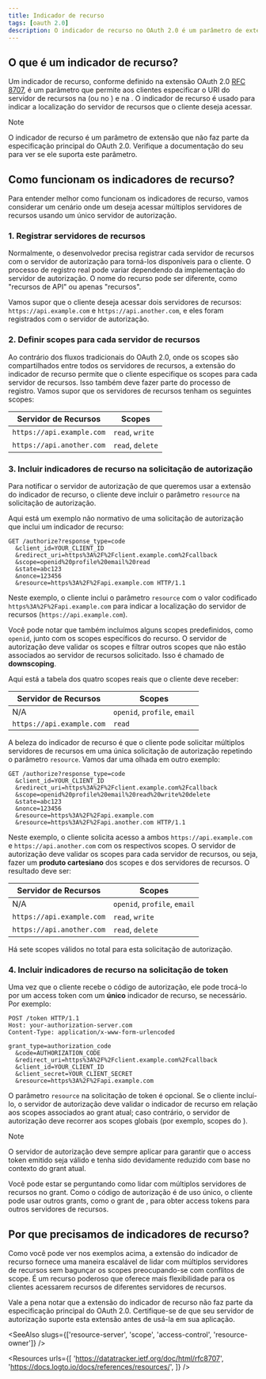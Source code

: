 ```yaml
---
title: Indicador de recurso
tags: [oauth 2.0]
description: O indicador de recurso no OAuth 2.0 é um parâmetro de extensão definido no RFC 8707 que permite aos clientes especificar a localização do servidor de recursos na solicitação de autorização. Ele fornece uma maneira escalável de lidar com vários servidores de recursos em um único servidor de autorização.
---
```


## O que é um indicador de recurso?

Um indicador de recurso, conforme definido na extensão OAuth 2.0 [RFC 8707](https://datatracker.ietf.org/doc/html/rfc8707), é um parâmetro que permite aos clientes especificar o URI do servidor de recursos na <Ref slug="authorization-request" /> (ou <Ref slug="authentication-request" /> no <Ref slug="openid-connect" />) e na <Ref slug="token-request" />. O indicador de recurso é usado para indicar a localização do servidor de recursos que o cliente deseja acessar.

> [!Note]
> O indicador de recurso é um parâmetro de extensão que não faz parte da especificação principal do OAuth 2.0. Verifique a documentação do seu <Ref slug="authorization-server" /> para ver se ele suporta este parâmetro.

## Como funcionam os indicadores de recurso?

Para entender melhor como funcionam os indicadores de recurso, vamos considerar um cenário onde um <Ref slug="client" /> deseja acessar múltiplos <Ref slug="resource-server">servidores de recursos</Ref> usando um único servidor de autorização.

### 1. Registrar servidores de recursos

Normalmente, o desenvolvedor precisa registrar cada servidor de recursos com o servidor de autorização para torná-los disponíveis para o cliente. O processo de registro real pode variar dependendo da implementação do servidor de autorização. O nome do recurso pode ser diferente, como "recursos de API" ou apenas "recursos".

Vamos supor que o cliente deseja acessar dois servidores de recursos: `https://api.example.com` e `https://api.another.com`, e eles foram registrados com o servidor de autorização.

### 2. Definir scopes para cada servidor de recursos

Ao contrário dos fluxos tradicionais do OAuth 2.0, onde os <Ref slug="scope">scopes</Ref> são compartilhados entre todos os servidores de recursos, a extensão do indicador de recurso permite que o cliente especifique os scopes para cada servidor de recursos. Isso também deve fazer parte do processo de registro. Vamos supor que os servidores de recursos tenham os seguintes scopes:

| Servidor de Recursos      | Scopes           |
|---------------------------|------------------|
| `https://api.example.com` | `read`, `write`  |
| `https://api.another.com` | `read`, `delete` |

### 3. Incluir indicadores de recurso na solicitação de autorização

Para notificar o servidor de autorização de que queremos usar a extensão do indicador de recurso, o cliente deve incluir o parâmetro `resource` na solicitação de autorização.

Aqui está um exemplo não normativo de uma solicitação de autorização que inclui um indicador de recurso:

```http
GET /authorize?response_type=code
  &client_id=YOUR_CLIENT_ID
  &redirect_uri=https%3A%2F%2Fclient.example.com%2Fcallback
  &scope=openid%20profile%20email%20read
  &state=abc123
  &nonce=123456
  &resource=https%3A%2F%2Fapi.example.com HTTP/1.1
```

Neste exemplo, o cliente inclui o parâmetro `resource` com o valor codificado `https%3A%2F%2Fapi.example.com` para indicar a localização do servidor de recursos (`https://api.example.com`).

Você pode notar que também incluímos alguns scopes predefinidos, como `openid`, junto com os scopes específicos do recurso. O servidor de autorização deve validar os scopes e filtrar outros scopes que não estão associados ao servidor de recursos solicitado. Isso é chamado de **downscoping**.

Aqui está a tabela dos quatro scopes reais que o cliente deve receber:

| Servidor de Recursos      | Scopes                       |
|---------------------------|------------------------------|
| N/A                       | `openid`, `profile`, `email` |
| `https://api.example.com` | `read`                       |

A beleza do indicador de recurso é que o cliente pode solicitar múltiplos servidores de recursos em uma única solicitação de autorização repetindo o parâmetro `resource`. Vamos dar uma olhada em outro exemplo:

```http
GET /authorize?response_type=code
  &client_id=YOUR_CLIENT_ID
  &redirect_uri=https%3A%2F%2Fclient.example.com%2Fcallback
  &scope=openid%20profile%20email%20read%20write%20delete
  &state=abc123
  &nonce=123456
  &resource=https%3A%2F%2Fapi.example.com
  &resource=https%3A%2F%2Fapi.another.com HTTP/1.1
```

Neste exemplo, o cliente solicita acesso a ambos `https://api.example.com` e `https://api.another.com` com os respectivos scopes. O servidor de autorização deve validar os scopes para cada servidor de recursos, ou seja, fazer um **produto cartesiano** dos scopes e dos servidores de recursos. O resultado deve ser:

| Servidor de Recursos      | Scopes                       |
|---------------------------|------------------------------|
| N/A                       | `openid`, `profile`, `email` |
| `https://api.example.com` | `read`, `write`              |
| `https://api.another.com` | `read`, `delete`             |

Há sete scopes válidos no total para esta solicitação de autorização.

### 4. Incluir indicadores de recurso na solicitação de token

Uma vez que o cliente recebe o código de autorização, ele pode trocá-lo por um access token com um **único** indicador de recurso, se necessário. Por exemplo:

```http
POST /token HTTP/1.1
Host: your-authorization-server.com
Content-Type: application/x-www-form-urlencoded

grant_type=authorization_code
  &code=AUTHORIZATION_CODE
  &redirect_uri=https%3A%2F%2Fclient.example.com%2Fcallback
  &client_id=YOUR_CLIENT_ID
  &client_secret=YOUR_CLIENT_SECRET
  &resource=https%3A%2F%2Fapi.example.com
```

O parâmetro `resource` na solicitação de token é opcional. Se o cliente incluí-lo, o servidor de autorização deve validar o indicador de recurso em relação aos scopes associados ao grant atual; caso contrário, o servidor de autorização deve recorrer aos scopes globais (por exemplo, scopes do <Ref slug="openid-connect" />).

> [!Note]
> O servidor de autorização deve sempre aplicar <Ref slug="access-control" /> para garantir que o access token emitido seja válido e tenha sido devidamente reduzido com base no contexto do grant atual.

Você pode estar se perguntando como lidar com múltiplos servidores de recursos no grant. Como o código de autorização é de uso único, o cliente pode usar outros grants, como o grant de <Ref slug="refresh-token" />, para obter access tokens para outros servidores de recursos.

## Por que precisamos de indicadores de recurso?

Como você pode ver nos exemplos acima, a extensão do indicador de recurso fornece uma maneira escalável de lidar com múltiplos servidores de recursos sem bagunçar os <Ref slug="scope">scopes</Ref> preocupando-se com conflitos de scope. É um recurso poderoso que oferece mais flexibilidade para os clientes acessarem recursos de diferentes servidores de recursos.

Vale a pena notar que a extensão do indicador de recurso não faz parte da especificação principal do OAuth 2.0. Certifique-se de que seu servidor de autorização suporte esta extensão antes de usá-la em sua aplicação.

<SeeAlso slugs={['resource-server', 'scope', 'access-control', 'resource-owner']} />

<Resources
  urls={[
    'https://datatracker.ietf.org/doc/html/rfc8707',
    'https://docs.logto.io/docs/references/resources/',
  ]}
/>